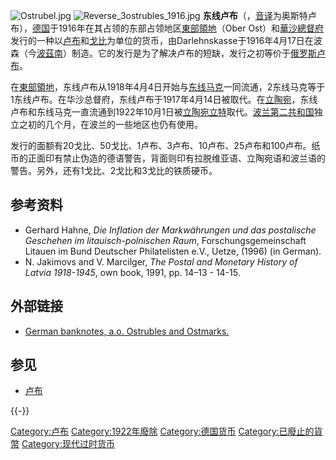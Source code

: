 [[File:Ostrubel.jpg|right]]
[[File:Reverse_3ostrubles_1916.jpg|right]]
'''东线卢布'''（{{lang-de|Ostrubel}}，[[音译|音译]]为奥斯特卢布），[[德意志帝國|德国]]于1916年在其占领的东部占领地区[[東部領地|東部領地]]（Ober Ost）和[[華沙總督府|華沙總督府]]发行的一种以[[卢布|卢布]]和[[戈比|戈比]]为单位的货币，由Darlehnskasse于1916年4月17日在波森（今[[波茲南|波茲南]]）制造。它的发行是为了解决卢布的短缺，发行之初等价于[[俄罗斯卢布|俄罗斯卢布]]。

在[[東部領地|東部領地]]，东线卢布从1918年4月4日开始与[[德国东线马克|东线马克]]一同流通，2东线马克等于1东线卢布。在华沙总督府，东线卢布于1917年4月14日被{{le|波兰马克|Polish marka}}取代。在[[立陶宛|立陶宛]]，东线卢布和东线马克一直流通到1922年10月1日被[[立陶宛立特_(战间期)|立陶宛立特]]取代。[[波兰第二共和国|波兰第二共和国]]独立之初的几个月，在波兰的一些地区也仍有使用。

发行的面额有20戈比、50戈比、1卢布、3卢布、10卢布、25卢布和100卢布。纸币的正面印有禁止伪造的德语警告，背面则印有拉脱维亚语、立陶宛语和波兰语的警告。另外，还有1戈比、2戈比和3戈比的铁质硬币。

== 参考资料 ==
* Gerhard Hahne, ''Die Inflation der Markwährungen und das postalische Geschehen im litauisch-polnischen Raum'', Forschungsgemeinschaft Litauen  im Bund Deutscher Philatelisten e.V., Uetze, (1996) (in German).
* N. Jakimovs and V. Marcilger, ''The Postal and Monetary History of Latvia 1918-1945'', own book, 1991, pp. 14–13 - 14-15.

== 外部链接 ==
* [https://web.archive.org/web/20060206104855/http://aes.iupui.edu/RWISE/countries/germany1.html German banknotes, a.o. Ostrubles and Ostmarks.]

== 参见 ==
{{Portal box|第二次世界大战|经济|钱币学}}
* [[卢布|卢布]]

{{-}}
{{卢布}}

[[Category:卢布|Category:卢布]]
[[Category:1922年廢除|Category:1922年廢除]]
[[Category:德国货币|Category:德国货币]]
[[Category:已廢止的貨幣|Category:已廢止的貨幣]]
[[Category:现代过时货币|Category:现代过时货币]]